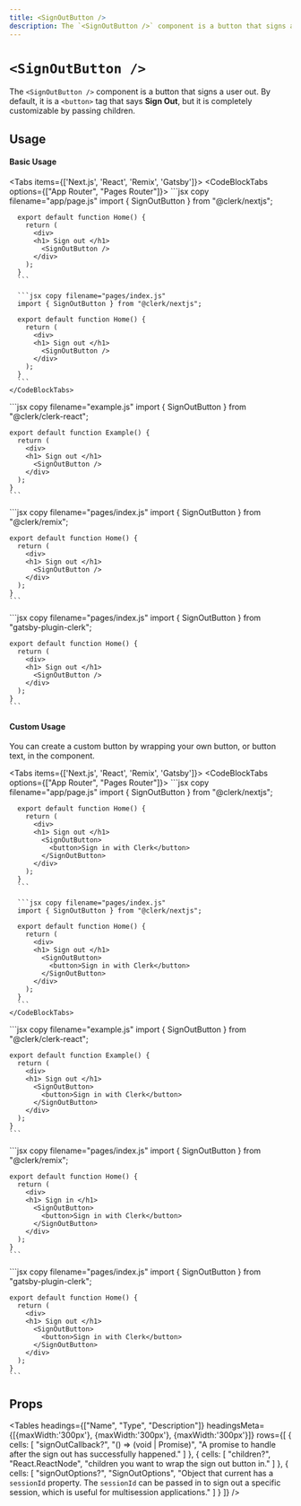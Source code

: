 ```yaml
---
title: <SignOutButton />
description: The `<SignOutButton />` component is a button that signs a user out.
---
```


# `<SignOutButton />`

The `<SignOutButton />` component is a button that signs a user out. By default, it is a `<button>` tag that says **Sign Out**, but it is completely customizable by passing children.

## Usage

#### Basic Usage

<Tabs items={['Next.js', 'React', 'Remix', 'Gatsby']}>
  <Tab>
    <CodeBlockTabs options={["App Router", "Pages Router"]}>
      ```jsx copy filename="app/page.js"
      import { SignOutButton } from "@clerk/nextjs";

      export default function Home() {
        return (
          <div>
          <h1> Sign out </h1>
            <SignOutButton />
          </div>
        );
      }
      ```

      ```jsx copy filename="pages/index.js"
      import { SignOutButton } from "@clerk/nextjs";

      export default function Home() {
        return (
          <div>
          <h1> Sign out </h1>
            <SignOutButton />
          </div>
        );
      }
      ```
    </CodeBlockTabs>
  </Tab>

  <Tab>
    ```jsx copy filename="example.js"
    import { SignOutButton } from "@clerk/clerk-react";

    export default function Example() {
      return (
        <div>
        <h1> Sign out </h1>
          <SignOutButton />
        </div>
      );
    }
    ```
  </Tab>

  <Tab>
    ```jsx copy filename="pages/index.js"
    import { SignOutButton } from "@clerk/remix";

    export default function Home() {
      return (
        <div>
        <h1> Sign out </h1>
          <SignOutButton />
        </div>
      );
    }
    ```
  </Tab>

  <Tab>
    ```jsx copy filename="pages/index.js"
    import { SignOutButton } from "gatsby-plugin-clerk";

    export default function Home() {
      return (
        <div>
        <h1> Sign out </h1>
          <SignOutButton />
        </div>
      );
    }
    ```
  </Tab>
</Tabs>

#### Custom Usage

You can create a custom button by wrapping your own button, or button text, in the <SignOutButton /> component.

<Tabs items={['Next.js', 'React', 'Remix', 'Gatsby']}>
  <Tab>
    <CodeBlockTabs options={["App Router", "Pages Router"]}>
      ```jsx copy filename="app/page.js"
      import { SignOutButton } from "@clerk/nextjs";

      export default function Home() {
        return (
          <div>
          <h1> Sign out </h1>
            <SignOutButton>
              <button>Sign in with Clerk</button>
            </SignOutButton>
          </div>
        );
      }
      ```

      ```jsx copy filename="pages/index.js"
      import { SignOutButton } from "@clerk/nextjs";

      export default function Home() {
        return (
          <div>
          <h1> Sign out </h1>
            <SignOutButton>
              <button>Sign in with Clerk</button>
            </SignOutButton>
          </div>
        );
      }
      ```
    </CodeBlockTabs>
  </Tab>

  <Tab>
    ```jsx copy filename="example.js"
    import { SignOutButton } from "@clerk/clerk-react";

    export default function Example() {
      return (
        <div>
        <h1> Sign out </h1>
          <SignOutButton>
            <button>Sign in with Clerk</button>
          </SignOutButton>
        </div>
      );
    }
    ```
  </Tab>

  <Tab>
    ```jsx copy filename="pages/index.js"
    import { SignOutButton } from "@clerk/remix";

    export default function Home() {
      return (
        <div>
        <h1> Sign in </h1>
          <SignOutButton>
            <button>Sign in with Clerk</button>
          </SignOutButton>
        </div>
      );
    }
    ```
  </Tab>

  <Tab>
    ```jsx copy filename="pages/index.js"
    import { SignOutButton } from "gatsby-plugin-clerk";

    export default function Home() {
      return (
        <div>
        <h1> Sign out </h1>
          <SignOutButton>
            <button>Sign in with Clerk</button>
          </SignOutButton>
        </div>
      );
    }
    ```
  </Tab>
</Tabs>

## Props

<Tables
  headings={["Name", "Type", "Description"]}
  headingsMeta={[{maxWidth:'300px'}, {maxWidth:'300px'}, {maxWidth:'300px'}]}
  rows={[
    {
      cells: [
        "signOutCallback?", "() => (void | Promise<any>)", "A promise to handle after the sign out has successfully happened." 
      ]
    },
    {
      cells: [
        "children?", "React.ReactNode", "children you want to wrap the sign out button in."
      ]
    },
    {
      cells: [
        "signOutOptions?", "SignOutOptions", "Object that current has a `sessionId` property. The `sessionId` can be passed in to sign out a specific session, which is useful for multisession applications."
      ]
    }
  ]}
/>
